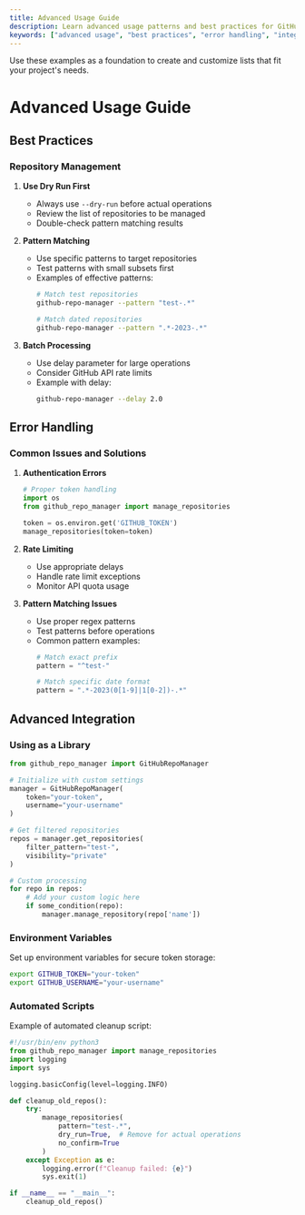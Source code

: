 ```yaml
---
title: Advanced Usage Guide
description: Learn advanced usage patterns and best practices for GitHub Repository Manager, including error handling, integration, and automation.
keywords: ["advanced usage", "best practices", "error handling", "integration", "automation", "github", "repository", "manager"]
---
```


Use these examples as a foundation to create and customize lists that fit your project's needs.

# Advanced Usage Guide

## Best Practices

### Repository Management

1. **Use Dry Run First**
   - Always use `--dry-run` before actual operations
   - Review the list of repositories to be managed
   - Double-check pattern matching results

2. **Pattern Matching**
   - Use specific patterns to target repositories
   - Test patterns with small subsets first
   - Examples of effective patterns:
     ```bash
     # Match test repositories
     github-repo-manager --pattern "test-.*"
     
     # Match dated repositories
     github-repo-manager --pattern ".*-2023-.*"
     ```

3. **Batch Processing**
   - Use delay parameter for large operations
   - Consider GitHub API rate limits
   - Example with delay:
     ```bash
     github-repo-manager --delay 2.0
     ```

## Error Handling

### Common Issues and Solutions

1. **Authentication Errors**
   ```python
   # Proper token handling
   import os
   from github_repo_manager import manage_repositories

   token = os.environ.get('GITHUB_TOKEN')
   manage_repositories(token=token)
   ```

2. **Rate Limiting**
   - Use appropriate delays
   - Handle rate limit exceptions
   - Monitor API quota usage

3. **Pattern Matching Issues**
   - Use proper regex patterns
   - Test patterns before operations
   - Common pattern examples:
     ```python
     # Match exact prefix
     pattern = "^test-"
     
     # Match specific date format
     pattern = ".*-2023(0[1-9]|1[0-2])-.*"
     ```

## Advanced Integration

### Using as a Library

```python
from github_repo_manager import GitHubRepoManager

# Initialize with custom settings
manager = GitHubRepoManager(
    token="your-token",
    username="your-username"
)

# Get filtered repositories
repos = manager.get_repositories(
    filter_pattern="test-",
    visibility="private"
)

# Custom processing
for repo in repos:
    # Add your custom logic here
    if some_condition(repo):
        manager.manage_repository(repo['name'])
```

### Environment Variables

Set up environment variables for secure token storage:
```bash
export GITHUB_TOKEN="your-token"
export GITHUB_USERNAME="your-username"
```

### Automated Scripts

Example of automated cleanup script:
```python
#!/usr/bin/env python3
from github_repo_manager import manage_repositories
import logging
import sys

logging.basicConfig(level=logging.INFO)

def cleanup_old_repos():
    try:
        manage_repositories(
            pattern="test-.*",
            dry_run=True,  # Remove for actual operations
            no_confirm=True
        )
    except Exception as e:
        logging.error(f"Cleanup failed: {e}")
        sys.exit(1)

if __name__ == "__main__":
    cleanup_old_repos()
```